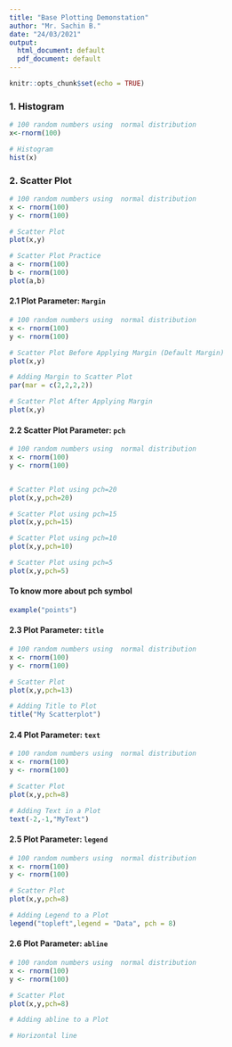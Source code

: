 ```yaml
---
title: "Base Plotting Demonstation"
author: "Mr. Sachin B."
date: "24/03/2021"
output:
  html_document: default
  pdf_document: default
---
```


```r
knitr::opts_chunk$set(echo = TRUE)
```

### 1. Histogram
```r

# 100 random numbers using  normal distribution 
x<-rnorm(100)

# Histogram
hist(x)

```

### 2. Scatter Plot
```r

# 100 random numbers using  normal distribution 
x <- rnorm(100)
y <- rnorm(100)

# Scatter Plot
plot(x,y)

# Scatter Plot Practice
a <- rnorm(100)
b <- rnorm(100)
plot(a,b)

```

#### 2.1 Plot Parameter: `Margin`
```r

# 100 random numbers using  normal distribution 
x <- rnorm(100)
y <- rnorm(100)

# Scatter Plot Before Applying Margin (Default Margin)
plot(x,y)
```

```r
# Adding Margin to Scatter Plot
par(mar = c(2,2,2,2))

# Scatter Plot After Applying Margin
plot(x,y)

```


#### 2.2 Scatter Plot Parameter: `pch`
```r

# 100 random numbers using  normal distribution 
x <- rnorm(100)
y <- rnorm(100)


# Scatter Plot using pch=20
plot(x,y,pch=20)

# Scatter Plot using pch=15
plot(x,y,pch=15)

# Scatter Plot using pch=10
plot(x,y,pch=10)

# Scatter Plot using pch=5
plot(x,y,pch=5)
```

#### To know more about pch symbol
```r
example("points")
```

#### 2.3 Plot Parameter: `title`
```r
# 100 random numbers using  normal distribution 
x <- rnorm(100)
y <- rnorm(100)

# Scatter Plot
plot(x,y,pch=13)

# Adding Title to Plot
title("My Scatterplot")

```

#### 2.4 Plot Parameter: `text`
```r
# 100 random numbers using  normal distribution 
x <- rnorm(100)
y <- rnorm(100)

# Scatter Plot
plot(x,y,pch=8)

# Adding Text in a Plot
text(-2,-1,"MyText")

```

#### 2.5 Plot Parameter: `legend`
```r
# 100 random numbers using  normal distribution 
x <- rnorm(100)
y <- rnorm(100)

# Scatter Plot
plot(x,y,pch=8)

# Adding Legend to a Plot
legend("topleft",legend = "Data", pch = 8)

```

#### 2.6 Plot Parameter: `abline`
```r
# 100 random numbers using  normal distribution 
x <- rnorm(100)
y <- rnorm(100)

# Scatter Plot
plot(x,y,pch=8)

# Adding abline to a Plot

# Horizontal line



```